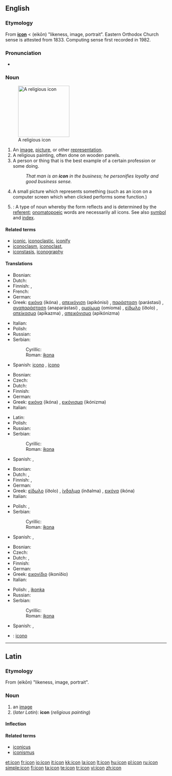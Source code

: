 {{wikipedia}}
==English==

===Etymology===
From {{etyl|la}} '''[[#Latin|icon]]''' < {{etyl|grc}} '''{{polytonic|[[εἰκών]]}}''' (eikōn) "likeness, image, portrait". Eastern Orthodox Church sense is attested from 1833. Computing sense first recorded in 1982.

===Pronunciation===
* {{Audio|En-us-icon.ogg|Audio (US)}}

===Noun===
{{en-noun}}
[[Image:Cyril_Methodius25K.jpg|right|thumb|160px|A religious icon]]

# An [[image]], [[picture]], or other [[representation]].
# A religious painting, often done on wooden panels.
# A person or thing that is the best example of a certain profession or some doing.
#: ''That man is an '''icon''' in the business; he personifies loyalty and good business sense.''
# A small picture which represents something (such as an icon on a computer screen which when clicked performs some function.)
# {{linguistics}}: A type of noun whereby the form reflects and is determined by the [[referent]]; [[onomatopoeic]] words are necessarily all icons.  See also [[symbol]] and [[index]].

====Related terms====
* [[iconic]], [[iconoclastic]], [[iconify]]
* [[iconoclasm]],  [[iconoclast]],
* [[iconstasis]], [[iconography]]

====Translations====
{{trans-top|image}}
* Bosnian: {{t-|bs|ikona|f}}
* Dutch: {{t|nl|icoon|f|m}}
* Finnish: {{t-|fi|ikoni}}, {{t+|fi|symboli}}
* French: {{t+|fr|icône|f}}
* German: {{t+|de|Bild|n}}
* Greek: [[εικόνα]] (ikóna) {{f}}, [[απεικόνιση]] (apikónisi) {{f}}, [[παράσταση]] (parástasi) {{f}}, [[αναπαράσταση]] (anaparástasi) {{f}}, [[ομοίωμα]] (omíoma) {{n}}, [[είδωλο]] (íðolo) {{n}}, [[απείκασμα]] (apíkazma) {{n}}, [[απεικόνισμα]] (apikónizma) {{n}}
{{trans-mid}}
* Italian: {{t+|it|icona|f}}
* Polish: {{t+|pl|ikona|f}}
* Russian: {{t|ru|икона|f|tr=ikóna|sc=Cyrl}}
* Serbian:
*: Cyrillic: {{t|sr|икона|f}}
*: Roman: [[ikona#Serbian|ikona]] {{f}}
* Spanish: [[icono]] {{m}}, [[ícono]] {{m}}
{{trans-bottom}}

{{trans-top|religious painting}}
* Bosnian: {{t-|bs|ikona|f}}
* Czech: {{t-|cs|ikona|f}}
* Dutch: {{t|nl|icoon|f|m}}
* Finnish: {{t-|fi|ikoni}}
* German: {{t+|de|Ikone|f}}
* Greek: [[εικόνα]] (ikóna) {{f}}, [[εικόνισμα]] (ikónizma) {{n}}
* Italian: {{t+|it|icona|f}}
{{trans-mid}}
* Latin: {{t+|la|icon|f}}
* Polish: {{t+|pl|ikona|f}}
* Russian: {{t+|ru|икона|f|tr=ikóna|sc=Cyrl}}
* Serbian:
*: Cyrillic: {{t|sr|икона|f}}
*: Roman: [[ikona#Serbian|ikona]] {{f}}
* Spanish: {{t|es|icono|m}}, {{t|es|ícono|m}}
{{trans-bottom}}

{{trans-top|best example of something}}
* Bosnian: {{t-|bs|ikona|f}}
* Dutch: {{t|nl|icoon|f|m}}, {{t|nl|idool|n}}
* Finnish: {{t+|fi|symboli}}, {{t-|fi|ikoni}}
* German: {{t+|de|Symbol|n}}
* Greek: [[είδωλο]] (íðolo) {{n}}, [[ίνδαλμα]] (ínðalma) {{n}}, [[εικόνα]] (ikóna) {{f}}
* Italian: {{t+|it|icona|f}}
{{trans-mid}}
* Polish: {{t+|pl|ikona|f}}, {{t+|pl|symbol|m}}
* Serbian:
*: Cyrillic: {{t|sr|икона|f}}
*: Roman: [[ikona#Serbian|ikona]] {{f}}
* Spanish: {{t|es|icono|m}}, {{t|es|ícono|m}}
{{trans-bottom}}

{{trans-top|small picture, computer icon}}
* Bosnian: {{t-|bs|ikona|f}}
* Czech: {{t-|cs|ikona|f}}
* Dutch: {{t|nl|icoon|f|m}}, {{t|nl|pictogram|n}}
* Finnish: {{t+|fi|kuvake}}
* German: {{t-|de|Icon|n}}
* Greek: [[εικονίδιο]] (ikoníðio) {{n}}
* Italian: {{t+|it|icona|f}}
{{trans-mid}}
* Polish: {{t+|pl|ikona|f}}, [[ikonka]] {{f}}
* Russian: {{t|ru|иконка|f|tr=ikónka|sc=Cyrl}}
* Serbian:
*: Cyrillic: {{t|sr|икона|f}}
*: Roman: [[ikona#Serbian|ikona]] {{f}}
* Spanish: {{t|es|icono|m}}, {{t|es|ícono|m}}
{{trans-bottom}}

{{checktrans-top}}
* {{ttbc|Interlingua}}: [[icono]]
{{trans-mid}}
{{trans-bottom}}

----

==Latin==

===Etymology===
From {{etyl|grc|la}} '''{{polytonic|[[εἰκών]]}}''' (eikōn) "likeness, image, portrait".

===Noun===
{{la-noun|īcon|iconis|īconis|f|third}}

# an [[image]]
# (''later Latin''): '''icon''' (''religious painting'')

====Inflection====
{{la-decl-3rd|icon|īcon|icon|īcon}}

====Related terms====
* [[iconicus]]
* [[iconismus]]

[[et:icon]]
[[fr:icon]]
[[io:icon]]
[[it:icon]]
[[kk:icon]]
[[la:icon]]
[[lt:icon]]
[[hu:icon]]
[[pl:icon]]
[[ru:icon]]
[[simple:icon]]
[[fi:icon]]
[[ta:icon]]
[[te:icon]]
[[tr:icon]]
[[vi:icon]]
[[zh:icon]]